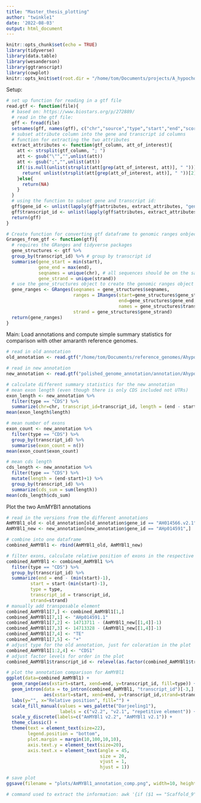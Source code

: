 ```yaml
---
title: "Master_thesis_plotting"
author: "twinkle1"
date: '2022-08-03'
output: html_document
---
```


```r
knitr::opts_chunk$set(echo = TRUE)
library(tidyverse)
library(data.table)
library(wesanderson)
library(ggtranscript)
library(cowplot)
knitr::opts_knit$set(root.dir = "/home/tom/Documents/projects/A_hypochondriacus_reannotation/")
```

Setup:

```r
# set up function for reading in a gtf file
read.gtf <- function(file){
  # based on: https://www.biostars.org/p/272889/
  # read in the gtf file:
  gff <- fread(file)
  setnames(gff, names(gff), c("chr","source","type","start","end","score","strand","phase","attributes"))
  # subset attribute column into the gene and transcript id columns
  # function for extracting the two attributes
  extract_attributes <- function(gtf_column, att_of_interest){
    att <- strsplit(gtf_column, "; ")
    att <- gsub("\"","",unlist(att))
    att <- gsub(";","",unlist(att))
    if(!is.null(unlist(strsplit(att[grep(att_of_interest, att)], " ")))){
      return( unlist(strsplit(att[grep(att_of_interest, att)], " "))[2])
    }else{
      return(NA)
    }
  }
  # using the function to subset gene and transcript id:
  gff$gene_id <- unlist(lapply(gff$attributes, extract_attributes, "gene"))
  gff$transcript_id <- unlist(lapply(gff$attributes, extract_attributes, "transcript"))
  return(gff)
}

# Create function for converting gtf dataframe to genomic ranges onbject
Granges_from_gtf <- function(gtf){
  # requires the GRanges and tidyverse packages
  gene_structures <- gtf %>%
  group_by(transcript_id) %>% # group by transcript id
  summarise(gene_start = min(start),
            gene_end = max(end),
            seqnames = unique(chr), # all sequences should be on the same chromosome
            gene_strand = unique(strand))
  # use the gene_structures object to create the genomic ranges object
  gene_ranges <- GRanges(seqnames = gene_structures$seqnames, 
                         ranges = IRanges(start=gene_structures$gene_start, 
                                          end=gene_structures$gene_end,
                                          names = gene_structures$transcript_id), 
                         strand = gene_structures$gene_strand)
  return(gene_ranges)
}
```

Main:
Load annotations and compute simple summary statistics for comparison with other amaranth reference genomes.


```r
# read in old annotation
old_annotation <- read.gtf("/home/tom/Documents/reference_genomes/Ahypochondriacus/annotation/Ahypochondriacus_459_v2.1.gene.underscore.gtf")

# read in new annotation
new_annotation <- read.gtf("polished_genome_annotation/annotation/Ahypochondriacus_2.2_polished_corrected.gtf")

# calculate different summary statistics for the new annotation
# mean exon length (even though there is only CDS included not UTRs)
exon_length <- new_annotation %>%
  filter(type == "CDS") %>%
  summarize(chr=chr, transcript_id=transcript_id, length = (end - start)+1)
mean(exon_length$length)

# mean number of exons
exon_count <- new_annotation %>%
  filter(type == "CDS") %>%
  group_by(transcript_id) %>%
  summarise(exon_count = n())
mean(exon_count$exon_count)

# mean cds length
cds_length <- new_annotation %>%
  filter(type == "CDS") %>%
  mutate(length = (end-start)+1) %>%
  group_by(transcript_id) %>%
  summarize(cds_sum = sum(length))
mean(cds_length$cds_sum)
```


Plot the two AmMYBl1 annotations 


```r
# read in the versions from the different annotations
AmMYBl1_old <- old_annotation[old_annotation$gene_id == "AH014566.v2.1",]
AmMYBl1_new <- new_annotation[new_annotation$gene_id == "AHp014591",]

# combine into one dataframe
combined_AmMYBl1 <- rbind(AmMYBl1_old, AmMYBl1_new)

# filter exons, calculate relative position of exons in the respective transcripts
combined_AmMYBl1 <- combined_AmMYBl1 %>%
  filter(type == "CDS") %>%
  group_by(transcript_id) %>%
  summarize(end = end - (min(start)-1),
         start = start-(min(start)-1),
         type = type,
         transcript_id = transcript_id,
         strand=strand)
# manually add transposable element 
combined_AmMYBl1[7,] <- combined_AmMYBl1[1,]
combined_AmMYBl1[7,1] <- "AHp014591.1"
combined_AmMYBl1[7,2] <- 14713711 - (AmMYBl1_new[[1,4]]-1)
combined_AmMYBl1[7,3] <- 14713328 - (AmMYBl1_new[[1,4]]-1)
combined_AmMYBl1[7,4] <- "TE"
combined_AmMYBl1[7,5] <- "+"
# adjust type for the old annotation, just for coloration in the plot
combined_AmMYBl1[1:2,4] <- "CDS1"
# adjust factor levels for order in the plot
combined_AmMYBl1$transcript_id <- relevel(as.factor(combined_AmMYBl1$transcript_id), "AHp014591.1")

# plot the annotation comparison for AmMYBl1
ggplot(data=combined_AmMYBl1) +
  geom_range(aes(xstart=start, xend=end, y=transcript_id, fill=type)) +
  geom_intron(data = to_intron(combined_AmMYBl1, "transcript_id")[-3,],
              aes(xstart=start, xend=end, y=transcript_id,strand=strand)) +
  labs(y="", x="Relative position", fill="") +
  scale_fill_manual(values = wes_palette("Darjeeling1"),
                    labels = c("v2.2", "v2.1", "repetitive element")) +
  scale_y_discrete(labels=c("AmMYBl1 v2.2", "AmMYBl1 v2.1")) +
  theme_classic() +
  theme(text = element_text(size=22),
        legend.position = "bottom",
        plot.margin = margin(10,100,10,10),
        axis.text.y = element_text(size=20),
        axis.text.x = element_text(angle = 45, 
                                   size = 20, 
                                   vjust = 1, 
                                   hjust = 1))

# save plot
ggsave(filename = "plots/AmMYBl1_annotation_comp.png", width=10, height=5)

# command used to extract the information: awk '{if ($1 == "Scaffold_9" && $4 > 14713290 && $5 < 14713712) {print}}' projects/A_hypochondriacus_reannotation/data/repeatmasking/repeatmasker/Ahypochondriacus_2.2_polished.capital.fasta.out.gff
```












